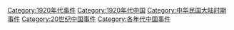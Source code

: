 [[Category:1920年代事件|Category:1920年代事件]]
[[Category:1920年代中国|Category:1920年代中国]]
[[Category:中华民国大陆时期事件|Category:中华民国大陆时期事件]]
[[Category:20世纪中国事件|Category:20世纪中国事件]]
[[Category:各年代中国事件|Category:各年代中国事件]]